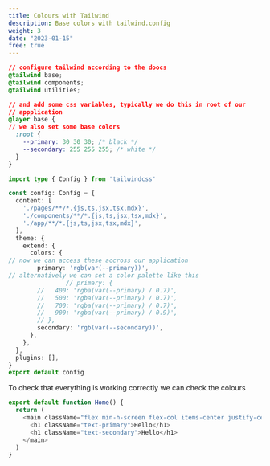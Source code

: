 ```yaml
---
title: Colours with Tailwind
description: Base colors with tailwind.config
weight: 3
date: "2023-01-15"
free: true
---
```


```css title="./style/global.css"
// configure tailwind according to the doocs
@tailwind base;
@tailwind components;
@tailwind utilities;

// and add some css variables, typically we do this in root of our
// appplication
@layer base {
// we also set some base colors
  :root {
    --primary: 30 30 30; /* black */
    --secondary: 255 255 255; /* white */
  }
}
```

```ts title="tailwind.config.ts"
import type { Config } from 'tailwindcss'

const config: Config = {
  content: [
    './pages/**/*.{js,ts,jsx,tsx,mdx}',
    './components/**/*.{js,ts,jsx,tsx,mdx}',
    './app/**/*.{js,ts,jsx,tsx,mdx}',
  ],
  theme: {
    extend: {
      colors: {
// now we can access these accross our application
        primary: 'rgb(var(--primary))',
// alternatively we can set a color palette like this
				// primary: {
        //   400: 'rgba(var(--primary) / 0.7)',
        //   500: 'rgba(var(--primary) / 0.7)',
        //   700: 'rgba(var(--primary) / 0.7)',
        //   900: 'rgba(var(--primary) / 0.9)',
        // },
        secondary: 'rgb(var(--secondary))',
      },
    },
  },
  plugins: [],
}
export default config
```

To check that everything is working correctly we can check the colours
```ts title="./app/page.tsx"
export default function Home() {
  return (
    <main className="flex min-h-screen flex-col items-center justify-center">
      <h1 className="text-primary">Hello</h1>
      <h1 className="text-secondary">Hello</h1>
    </main>
  )
}
```